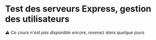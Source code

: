 # Test des serveurs Express, gestion des utilisateurs

*⚠ Ce cours n'est pas disponible encore, revenez dans quelque jours*